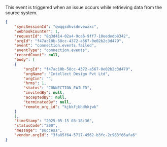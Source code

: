 This event is triggered when an issue occurs while retrieving data from the source system.

```json
{
    "syncSessionId": "qwqqsdkvsdnvewzxc",
    "webhookCounter": 1,
    "requestId": "8q3d414-02a4-9ca6-9ff7-10eededb8342",
    "orgId": "f47ac10b-58cc-4372-a567-0e02b2c3d479",
    "event": "connection.events.failed",
    "eventType": "connection.events",
    "recordCount": null,
    "body": [
    {
        "orgId": "f47ac10b-58cc-4372-a567-0e02b2c3d479",
        "orgName": "Intellect Design Pvt Ltd",
        "orgCin": "",
        "hrms": 1,
        "status": "CONNECTION_FAILED",
        "invitedBy": null,
        "acceptedBy": null,
        "terminatedBy": null,
        "remote_org_id": "kjbkfjbhdhkjwk"
    }
    ],
    "timeStamp": "2025-05-15 03:18:36",
    "statusCode":"200",
    "message": "success",
    "vendor.orgId": "3fa85f64-5717-4562-b3fc-2c963f66afa6"
}
```